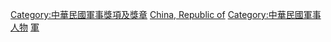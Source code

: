 [[Category:中華民國軍事獎項及獎章|Category:中華民國軍事獎項及獎章]]
[[Category:軍事獎項及獎章持有人|China, Republic of]]
[[Category:中華民國軍事人物|Category:中華民國軍事人物]]
[[Category:中華民國政府榮譽獲得者|軍]]